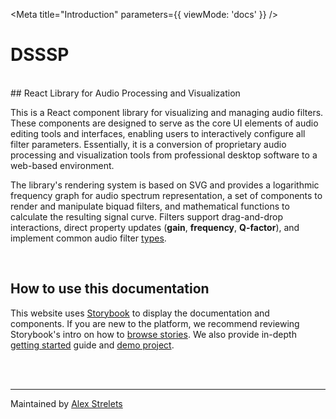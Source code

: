 
<Meta
  title="Introduction"
  parameters={{ viewMode: 'docs' }}
/>

# DSSSP

<br/>
## React Library for Audio Processing and Visualization

This is a React component library for visualizing and managing audio filters. These components are designed to serve as the core UI elements of audio editing tools and interfaces, enabling users to interactively configure all filter parameters. Essentially, it is a conversion of proprietary audio processing and visualization tools from professional desktop software to a web-based environment.

The library's rendering system is based on SVG and provides a logarithmic frequency graph for audio spectrum representation, a set of components to render and manipulate biquad filters, and mathematical functions to calculate the resulting signal curve. Filters support drag-and-drop interactions, direct property updates (**gain**, **frequency**, **Q-factor**), and implement common audio filter [types](?path=/docs/foundations-filters--docs).

<br />

## How to use this documentation

This website uses [Storybook](https://storybook.js.org/) to display the documentation and components. If you are new to the platform, we recommend reviewing Storybook's intro on how to [browse stories](https://storybook.js.org/docs/html/get-started/browse-stories). We also provide in-depth [getting started](?path=/docs/getting-started--docs) guide and [demo project](?path=/docs/demo-project--docs).

<br />
<br />

---
Maintained by [Alex Strelets](https://github.com/NumberOneBot)
